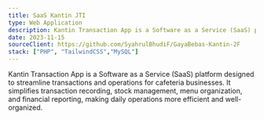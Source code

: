 ```yaml
---
title: SaaS Kantin JTI
type: Web Application
description: Kantin Transaction App is a Software as a Service (SaaS) platform designed to streamline transactions and operations for cafeteria businesses. It simplifies transaction recording, stock management, menu organization, and financial reporting, making daily operations more efficient and well-organized.
date: 2023-11-15
sourceClient: https://github.com/SyahrulBhudiF/GayaBebas-Kantin-2F
stack: ["PHP", "TailwindCSS","MySQL"]
---
```


Kantin Transaction App is a Software as a Service (SaaS) platform designed to streamline transactions and operations for cafeteria businesses. It simplifies transaction recording, stock management, menu organization, and financial reporting, making daily operations more efficient and well-organized.
